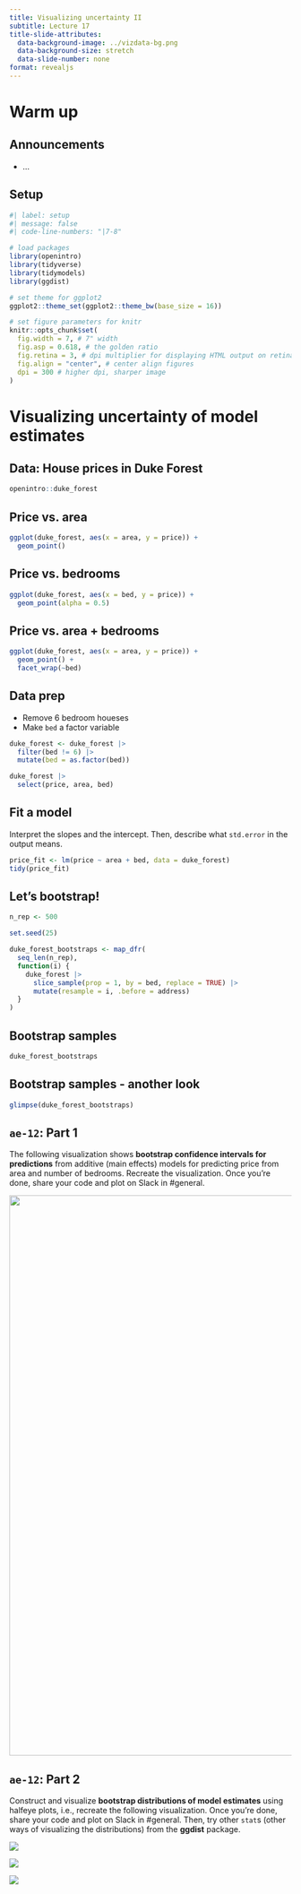 ```yaml
---
title: Visualizing uncertainty II
subtitle: Lecture 17
title-slide-attributes:
  data-background-image: ../vizdata-bg.png
  data-background-size: stretch
  data-slide-number: none
format: revealjs
---
```


# Warm up

## Announcements

-   ...

## Setup {.smaller}

```r
#| label: setup
#| message: false
#| code-line-numbers: "|7-8"

# load packages
library(openintro)
library(tidyverse)
library(tidymodels)
library(ggdist)

# set theme for ggplot2
ggplot2::theme_set(ggplot2::theme_bw(base_size = 16))

# set figure parameters for knitr
knitr::opts_chunk$set(
  fig.width = 7, # 7" width
  fig.asp = 0.618, # the golden ratio
  fig.retina = 3, # dpi multiplier for displaying HTML output on retina
  fig.align = "center", # center align figures
  dpi = 300 # higher dpi, sharper image
)
```

# Visualizing uncertainty of model estimates

## Data: House prices in Duke Forest {.smaller}

```r
openintro::duke_forest
```

## Price vs. area

```r
ggplot(duke_forest, aes(x = area, y = price)) +
  geom_point()
```

## Price vs. bedrooms

```r
ggplot(duke_forest, aes(x = bed, y = price)) +
  geom_point(alpha = 0.5)
```

## Price vs. area + bedrooms

```r
ggplot(duke_forest, aes(x = area, y = price)) +
  geom_point() +
  facet_wrap(~bed)
```

## Data prep

-   Remove 6 bedroom houeses
-   Make `bed` a factor variable

```r
duke_forest <- duke_forest |>
  filter(bed != 6) |>
  mutate(bed = as.factor(bed))

duke_forest |>
  select(price, area, bed)
```

## Fit a model

::: task
Interpret the slopes and the intercept.
Then, describe what `std.error` in the output means.
:::

```r
price_fit <- lm(price ~ area + bed, data = duke_forest)
tidy(price_fit)
```

## Let's bootstrap!

```r
n_rep <- 500

set.seed(25)

duke_forest_bootstraps <- map_dfr(
  seq_len(n_rep),
  function(i) {
    duke_forest |>
      slice_sample(prop = 1, by = bed, replace = TRUE) |>
      mutate(resample = i, .before = address)
  }
)
```

## Bootstrap samples {.smaller}

```r
duke_forest_bootstraps
```

## Bootstrap samples - another look

```r
glimpse(duke_forest_bootstraps)
```

## `ae-12`: Part 1 {.smaller}

::: task
The following visualization shows **bootstrap confidence intervals for predictions** from additive (main effects) models for predicting price from area and number of bedrooms.
Recreate the visualization.
Once you're done, share your code and plot on Slack in #general.
:::

![](images/boot-ci-preds.png){fig-align="center" width="1000"}

## `ae-12`: Part 2 {.smaller}

::: task
Construct and visualize **bootstrap distributions of model estimates** using halfeye plots, i.e., recreate the following visualization.
Once you're done, share your code and plot on Slack in #general.
Then, try other `stat`s (other ways of visualizing the distributions) from the **ggdist** package.
:::

::: {layout-ncol="3"}
![](images/boot-model-est-1.png)

![](images/boot-model-est-2.png)

![](images/boot-model-est-3.png)
:::

